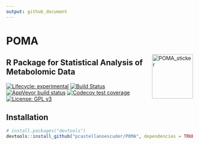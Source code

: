 ```yaml
---
output: github_document
---
```


# POMA

<img src='POMA_sticker/POMA_sticker.png' alt='POMA_sticker' title='POMA sticker' width='110' height='120' align='right'/>

## R Package for Statistical Analysis of Metabolomic Data

  <!-- badges: start -->
  [![Lifecycle: experimental](https://img.shields.io/badge/lifecycle-experimental-orange.svg)](https://www.tidyverse.org/lifecycle/#experimental)
  [![Build Status](https://travis-ci.org/pcastellanoescuder/POMA.svg?branch=master)](https://travis-ci.org/pcastellanoescuder/POMA)
  [![AppVeyor build status](https://ci.appveyor.com/api/projects/status/github/pcastellanoescuder/POMA_package?branch=master&svg=true)](https://ci.appveyor.com/project/pcastellanoescuder/POMA_package)
  [![Codecov test coverage](https://codecov.io/gh/pcastellanoescuder/POMA/branch/master/graph/badge.svg)](https://codecov.io/gh/pcastellanoescuder/POMA?branch=master)
  [![License: GPL v3](https://img.shields.io/badge/License-GPLv3-blue.svg)](https://www.gnu.org/licenses/gpl-3.0)
  <!-- badges: end -->


## Installation

```r
# install.packages("devtools")
devtools::install_github("pcastellanoescuder/POMA", dependencies = TRUE)
```

